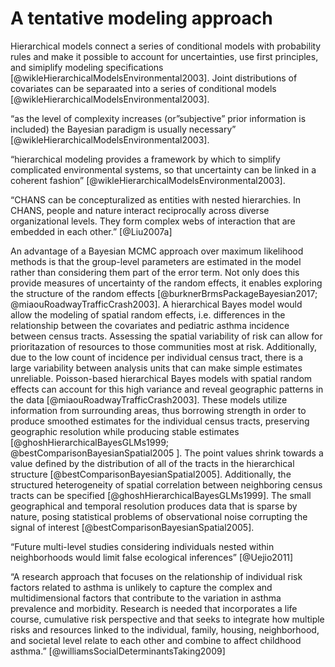 # A tentative modeling approach {#model}

Hierarchical models connect a series of conditional models with probability rules and make it possible to account for uncertainties, use first principles, and simiplify modeling specifications [@wikleHierarchicalModelsEnvironmental2003]. Joint distributions of covariates can be separaated into a series of conditional models [@wikleHierarchicalModelsEnvironmental2003]. 

"as the level of complexity increases (or "subjective" prior information is included) the Bayesian paradigm is usually necessary" [@wikleHierarchicalModelsEnvironmental2003]. 

"hierarchical modeling provides a framework by which to simplify complicated environmental systems, so that uncertainty can be linked in a coherent fashion" [@wikleHierarchicalModelsEnvironmental2003]. 

"CHANS can be concepturalized as entities with nested hierarchies. In CHANS, people and nature interact reciprocally across diverse organizational levels. They form complex webs of interaction that are embedded in each other." [@Liu2007a]

An advantage of a Bayesian MCMC approach over maximum likelihood methods is that the group-level parameters are estimated in the model rather than considering them part of the error term. Not only does this provide measures of uncertainty of the random effects, it enables exploring the structure of the random effects  [@burknerBrmsPackageBayesian2017; @miaouRoadwayTrafficCrash2003]. A hierarchical Bayes model would allow the modeling of spatial random effects, i.e. differences in the relationship between the covariates and pediatric asthma incidence between census tracts. Assessing the spatial variability of risk can allow for prioritazation of resources to those communities most at risk. Additionally, due to the low count of incidence per individual census tract, there is a large variability between analysis units that can make simple estimates unreliable. Poisson-based hierarchical Bayes models with spatial random effects can account for this high variance and reveal geographic patterns in the data [@miaouRoadwayTrafficCrash2003]. These models utilize information from surrounding areas, thus borrowing strength in order to produce smoothed estimates for the individual census tracts, preserving geographic resolution while producing stable estimates [@ghoshHierarchicalBayesGLMs1999; @bestComparisonBayesianSpatial2005 ]. The point values shrink towards a value defined by the distribution of all of the tracts in the hierarchical structure [@bestComparisonBayesianSpatial2005]. Additionally, the structured heterogeneity of spatial correlation between neighboring census tracts can be specified [@ghoshHierarchicalBayesGLMs1999]. The small geographical and temporal resolution produces data that is sparse by nature, posing statistical problems of observational noise corrupting the signal of interest [@bestComparisonBayesianSpatial2005].

"Future multi-level studies considering individuals nested within neighborhoods would limit false ecological inferences" [@Uejio2011]

"A research approach that focuses on the relationship of individual risk factors related to asthma is unlikely to capture the complex and multidimensional factors that contribute to the variation in asthma prevalence and morbidity. Research is needed that incorporates a life course, cumulative risk perspective and that seeks to integrate how multiple risks and resources linked to the individual, family, housing, neighborhood, and societal level relate to each other and combine to affect childhood asthma." [@williamsSocialDeterminantsTaking2009]
